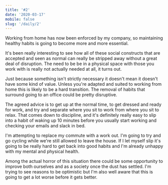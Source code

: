 ```yaml
---
title: '#2'
date: '2020-03-17'
mobile: false
slug: '/daily/2'
---
```


Working from home has now been enforced by my company, so maintaining healthy habits is going to become more and more essential.

It's been really interesting to see how all of these social constructs that are accepted and seen as normal can really be stripped away without a great deal of disruption. The need to be be in a physical space with those you work with is really not actually needed at all, it turns out.

Just because something isn't strictly necessary it doesn't mean it doesn't have some kind of value. Unless you're adapted and suited to working from home this is likely to be a hard transition. The removal of habits that surround going to an office could be pretty disruptive.

The agreed advice is to get up at the normal time, to get dressed and ready for work, and try and separate where you sit to work from where you sit to relax. That comes down to discipline, and it's definitely really easy to slip into a habit of waking up 10 minutes before you usually start working and checking your emails and slack in bed.

I'm attempting to replace my commute with a work out. I'm going to try and go cycling while we're still allowed to leave the house. If I let myself slip it's going to be really hard to get back into good habits and I'm already unhappy with my mental and physical health.

Among the actual horror of this situation there could be some opportunity to improve both ourselves and as a society once the dust has settled. I'm trying to see reasons to be optimistic but I'm also well aware that this is going to get a lot worse before it gets better.
